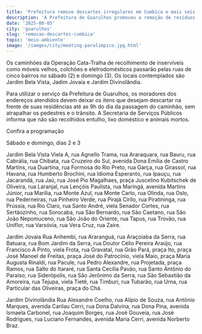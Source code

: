 ```yaml
---
title: 'Prefeitura remove descartes irregulares em Cumbica e mais seis bairros nesta terça-feira'
description: 'A Prefeitura de Guarulhos promoveu a remoção de resíduos descartados irregularmente em vias de bairros'
date: '2025-08-05'
city: 'guarulhos'
slug: 'remocao-descartes-cumbica'
topic: 'meio-ambiente'
image: '/iamges/city/meeting-paralimpico.jpg.html'
---
```


Os caminhões da Operação Cata-Tralha de recolhimento de inservíveis como móveis velhos, colchões e eletrodomésticos passarão pelas ruas de cinco bairros no sábado (2) e domingo (3). Os locais contemplados são Jardim Bela Vista, Jadim Jovaia e Jardim Divinolândia.

 

Para utilizar o serviço da Prefeitura de Guarulhos, os moradores dos endereços atendidos devem deixar os itens que desejam descartar na frente de suas residências até as 9h do dia da passagem do caminhão, sem atrapalhar os pedestres e o trânsito. A Secretaria de Serviços Públicos informa que não são recolhidos entulho, lixo doméstico e animais mortos.

 

Confira a programação

 

Sábado e domingo, dias 2 e 3

 

Jardim Bela Vista
Viela A, rua Agnello Trama, rua Araraquara, rua Bauru, rua Cabrália, rua Chibata, rua Cruzeiro do Sul, avenida Dona Emília de Castro Martins, rua Duartina, rua Formosa do Rio Preto, rua Garça, rua Girassol, rua Havana, rua Humberto Brochini, rua Idioma Esperanto, rua Ipauçu, rua Jacarandá, rua Jaú, rua José Pio Magalhaes, praça Juscelino Kubitschek de Oliveira, rua Laranjal, rua Lençóis Paulista, rua Maringá, avenida Martins Júnior, rua Marília, rua Monte Azul, rua Monte Carlo, rua Olinda, rua Oslo, rua Pederneiras, rua Pinheiro Verde, rua Pirajá Cirilo, rua Piratininga, rua Prússia, rua Rio Claro, rua Santo André, viela Senador Cortes, rua Sertãozinho, rua Sorocaba, rua São Bernardo, rua São Caetano, rua São João Nepomuceno, rua São João do Oriente, rua Tapus, rua Trovão, rua Uniflor, rua Varsóvia, rua Vera Cruz, rua Zaire.

 

Jardim Jovaia
Rua Anhembi, rua Araranguá, rua Araçoiaba da Serra, rua Batuara, rua Bom Jardim da Serra, rua Doutor Célio Pereira Araújo, rua Francisco A Pinto, viela Frota, rua Gravatal, rua Grão Pará, praça Ito, praça José Manoel de Freitas, praça José do Patrocínio, viela Maio, praça Maria Augusta Rinaldi, rua Pacule, rua Pedro Alexandre, rua Projetada, praça Ramos, rua Salto do Itararé, rua Santa Cecília Pavão, rua Santo Antônio do Paraíso, rua Siderópolis, rua São Jerônimo da Serra, rua São Sebastião da Amoreira, rua Tejupa, viela Tietê, rua Timburi, rua Tubarão, rua Urna, rua Particular das Oliveiras, praça do Chá.

 

Jardim Divinolândia
Rua Alexandre Coelho, rua Alípio de Souza, rua Antônio Marques, avenida Carilau Cerri, rua Dona Dalvina, rua Dona Pina, avenida Ismaela Carbonel, rua Joaquim Borges, rua José Gouveia, rua José Rodrigues, rua Luciano Fernandes, avenida Maria Cerri, avenida Norberto Braz.